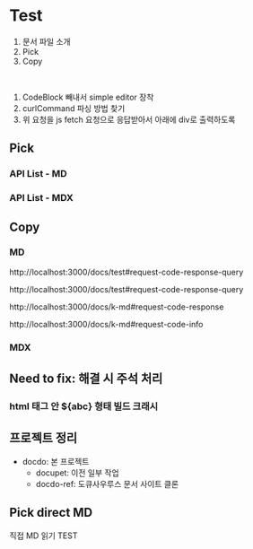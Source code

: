 
# Test

1. 문서 파일 소개
2. Pick
3. Copy

<br />

1. CodeBlock 빼내서 simple editor 장착
1. curlCommand 파싱 방법 찾기
1. 위 요청을 js fetch 요청으로 응답받아서 아래에 div로 출력하도록

## Pick

### API List - MD

<Pick path="k-md" name method url />

### API List - MDX

<Pick path="k-mdx" name="bold" method url="code" />

## Copy

### MD

<Copy path="k-mdx#request-code-response" />

http://localhost:3000/docs/test#request-code-response-query

http://localhost:3000/docs/test#request-code-response-query

http://localhost:3000/docs/k-md#request-code-response

http://localhost:3000/docs/k-md#request-code-info

### MDX

## Need to fix: 해결 시 주석 처리

### html 태그 안 ${abc} 형태 빌드 크래시

## 프로젝트 정리

- docdo: 본 프로젝트
  - docupet: 이전 일부 작업
  - docdo-ref: 도큐사우루스 문서 사이트 클론

## Pick direct MD

직접 MD 읽기 TEST

<PickDirectMD path="k-md" name method url />
